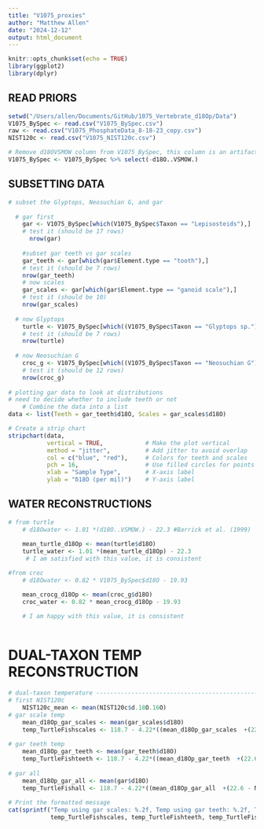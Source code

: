 ```yaml
---
title: "V1075_proxies"
author: "Matthew Allen"
date: "2024-12-12"
output: html_document
---
```


```r
knitr::opts_chunk$set(echo = TRUE)
library(ggplot2)
library(dplyr)
```

## READ PRIORS

```r
setwd("/Users/allen/Documents/GitHub/1075_Vertebrate_d18Op/Data")
V1075_BySpec <- read.csv("V1075_BySpec.csv")
raw <- read.csv("V1075_PhosphateData_8-18-23_copy.csv")
NIST120c <- read.csv("V1075_NIST120c.csv")

# Remove d18OVSMOW column from V1075_BySpec, this column is an artifact
V1075_BySpec <- V1075_BySpec %>% select(-d18O..VSMOW.)

```

## SUBSETTING DATA

```r
# subset the Glyptops, Neosuchian G, and gar
  
  # gar first
    gar <- V1075_BySpec[which(V1075_BySpec$Taxon == "Lepisosteids"),]
    # test it (should be 17 rows)
      nrow(gar)
    
    #subset gar teeth vs gar scales
    gar_teeth <- gar[which(gar$Element.type == "tooth"),]
    # test it (should be 7 rows)
    nrow(gar_teeth)
    # now scales
    gar_scales <- gar[which(gar$Element.type == "ganoid scale"),]
    # test it (should be 10)
    nrow(gar_scales)
    
  # now Glyptops
    turtle <- V1075_BySpec[which((V1075_BySpec$Taxon == "Glyptops sp.")),]
    # test it (should be 7 rows)
    nrow(turtle)
    
  # now Neosuchian G
    croc_g <- V1075_BySpec[which((V1075_BySpec$Taxon == "Neosuchian G")),]
    # test it (should be 12 rows)
    nrow(croc_g)
    
# plotting gar data to look at distributions
# need to decide whether to include teeth or not
    # Combine the data into a list
data <- list(Teeth = gar_teeth$d18O, Scales = gar_scales$d18O)

# Create a strip chart
stripchart(data,
           vertical = TRUE,            # Make the plot vertical
           method = "jitter",          # Add jitter to avoid overlap
           col = c("blue", "red"),     # Colors for teeth and scales
           pch = 16,                   # Use filled circles for points
           xlab = "Sample Type",       # X-axis label
           ylab = "δ18O (per mil)")    # Y-axis label

```
## WATER RECONSTRUCTIONS
```r
# from turtle
    # d18Owater <- 1.01 *(d18O..VSMOW.) - 22.3 #Barrick et al. (1999)
    
    mean_turtle_d18Op <- mean(turtle$d18O)
    turtle_water <- 1.01 *(mean_turtle_d18Op) - 22.3
     # I am satisfied with this value, it is consistent

#from croc
    # d18Owater <- 0.82 * V1075_BySpec$d18O - 19.93

    mean_crocg_d18Op <- mean(croc_g$d18O)
    croc_water <- 0.82 * mean_crocg_d18Op - 19.93
    
    # I am happy with this value, it is consistent
    
```
# DUAL-TAXON TEMP RECONSTRUCTION
```r
# dual-taxon temperature --------------------------------------------------
# first NIST120c
    NIST120c_mean <- mean(NIST120c$d.18O.16O)
# gar scale temp
    mean_d18Op_gar_scales <- mean(gar_scales$d18O)
    temp_TurtleFishscales <- 118.7 - 4.22*((mean_d18Op_gar_scales  +(22.6 - NIST120c_mean)) - turtle_water) 
    
# gar teeth temp
    mean_d18Op_gar_teeth <- mean(gar_teeth$d18O)
    temp_TurtleFishteeth <- 118.7 - 4.22*((mean_d18Op_gar_teeth  +(22.6 - NIST120c_mean)) - turtle_water) 
    
# gar all
    mean_d18Op_gar_all <- mean(gar$d18O)
    temp_TurtleFishall <- 118.7 - 4.22*((mean_d18Op_gar_all  +(22.6 - NIST120c_mean)) - turtle_water) 
    
# Print the formatted message
cat(sprintf("Temp using gar scales: %.2f, Temp using gar teeth: %.2f, Temp using all gar data: %.2f\n",
            temp_TurtleFishscales, temp_TurtleFishteeth, temp_TurtleFishall))
```